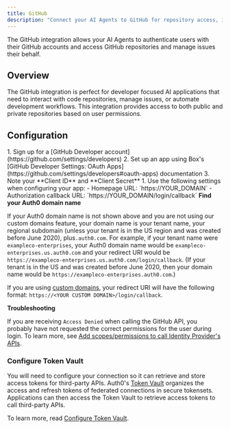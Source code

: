 ```yaml
---
title: GitHub
description: "Connect your AI Agents to GitHub for repository access, issue management, and developer workflows."
---
```


The GitHub integration allows your AI Agents to authenticate users with their GitHub accounts and access GitHub repositories and manage issues their behalf.

## Overview

The GitHub integration is perfect for developer focused AI applications that need to interact with code repositories, manage issues, or automate development workflows. This integration provides access to both public and private repositories based on user permissions.

## Configuration

<Steps>
  <Step title="Set up app in Github">
    1. Sign up for a [GitHub Developer account](https://github.com/settings/developers)
    2. Set up an app using Box's [GitHub Developer Settings: OAuth Apps](https://github.com/settings/developers#oauth-apps) documentation
    3. Note your **Client ID** and **Client Secret**
  </Step>
  <Step title="Configure for Auth0">
    1. Use the following settings when configuring your app:
      - Homepage URL: `https://YOUR_DOMAIN`
      - Authorization callback URL: `https://YOUR_DOMAIN/login/callback`
  </Step>
</Steps>

<Info>
<b>Find your Auth0 domain name</b>

If your Auth0 domain name is not shown above and you are not using our custom domains feature, your domain name is your tenant name, your regional subdomain (unless your tenant is in the US region and was created before June 2020), plus`.auth0.com`. For example, if your tenant name were `exampleco-enterprises`, your Auth0 domain name would be `exampleco-enterprises.us.auth0.com` and your redirect URI would be `https://exampleco-enterprises.us.auth0.com/login/callback`. (If your tenant is in the US and was created before June 2020, then your domain name would be `https://exampleco-enterprises.auth0.com`.)

If you are using [custom domains](https://auth0.com/docs/custom-domains), your redirect URI will have the following format: `https://<YOUR CUSTOM DOMAIN>/login/callback`.
</Info>

<Warning>
<b>Troubleshooting</b>

If you are receiving `Access Denied` when calling the GitHub API, you probably have not requested the correct permissions for the user during login. To learn more, see [Add scopes/permissions to call Identity Provider's APIs](https://auth0.com/docs/connections/adding-scopes-for-an-external-idp).
</Warning>

### Configure Token Vault

You will need to configure your connection so it can retrieve and store access tokens for third-party APIs. Auth0's [Token Vault](https://auth0.com/docs/secure/tokens/token-vault) organizes the access and refresh tokens of federated connections in secure tokensets. Applications can then access the Token Vault to retrieve access tokens to call third-party APIs.

To learn more, read [Configure Token Vault](https://auth0.com/docs/secure/tokens/token-vault/configure-token-vault).
